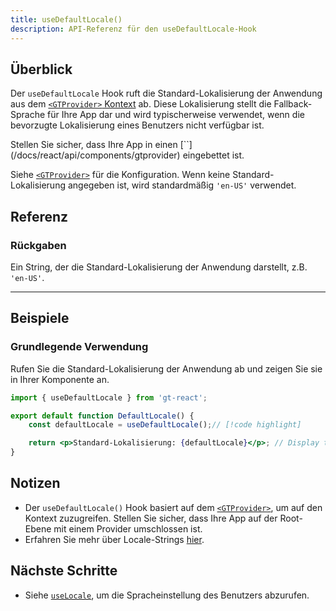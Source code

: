 ```yaml
---
title: useDefaultLocale()
description: API-Referenz für den useDefaultLocale-Hook
---
```


## Überblick

Der `useDefaultLocale` Hook ruft die Standard-Lokalisierung der Anwendung aus dem [`<GTProvider>` Kontext](/docs/react/api/components/gtprovider) ab.
Diese Lokalisierung stellt die Fallback-Sprache für Ihre App dar und wird typischerweise verwendet, wenn die bevorzugte Lokalisierung eines Benutzers nicht verfügbar ist.

<Callout>
    Stellen Sie sicher, dass Ihre App in einen [`<GTProvider>`](/docs/react/api/components/gtprovider) eingebettet ist.
</Callout>

Siehe [`<GTProvider>`](/docs/react/api/config/gtprovider) für die Konfiguration.
Wenn keine Standard-Lokalisierung angegeben ist, wird standardmäßig `'en-US'` verwendet.


## Referenz

### Rückgaben

Ein String, der die Standard-Lokalisierung der Anwendung darstellt, z.B. `'en-US'`.

---

## Beispiele

### Grundlegende Verwendung

Rufen Sie die Standard-Lokalisierung der Anwendung ab und zeigen Sie sie in Ihrer Komponente an.

```jsx title="DefaultLocale.jsx" copy
import { useDefaultLocale } from 'gt-react';

export default function DefaultLocale() {
    const defaultLocale = useDefaultLocale();// [!code highlight]

    return <p>Standard-Lokalisierung: {defaultLocale}</p>; // Display the default locale
}
```

## Notizen
 * Der `useDefaultLocale()` Hook basiert auf dem [`<GTProvider>`](/docs/react/api/components/gtprovider), um auf den Kontext zuzugreifen.
   Stellen Sie sicher, dass Ihre App auf der Root-Ebene mit einem Provider umschlossen ist.
 * Erfahren Sie mehr über Locale-Strings [hier](/docs/reference/locale-strings).

## Nächste Schritte
 * Siehe [`useLocale`](/docs/react/api/helpers/useLocale), um die Spracheinstellung des Benutzers abzurufen.